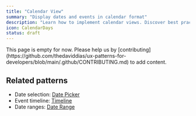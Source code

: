```yaml
---
title: "Calendar View"
summary: "Display dates and events in calendar format"
description: "Learn how to implement calendar views. Discover best practices for date navigation, event display, and calendar interactions."
icon: CalendarDays
status: draft
---
```


<Callout type="warning">
  This page is empty for now. Please help us by
  [contributing](https://github.com/thedaviddias/ux-patterns-for-developers/blob/main/.github/CONTRIBUTING.md)
  to add content.
</Callout>

## Related patterns

- Date selection: [Date Picker](/patterns/forms/date-picker)
- Event timeline: [Timeline](/patterns/data-display/timeline)
- Date ranges: [Date Range](/patterns/forms/date-range)
